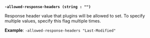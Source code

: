 <a id="secrets-flag-allowed-response-headers" />

**`-allowed-response-headers (string : "")`**

Response header value that plugins will be allowed to set. To specify multiple 
values, specify this flag multiple times.

**Example**: `-allowed-response-headers "Last-Modified"`
